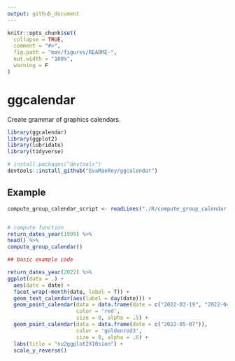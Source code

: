 ```yaml
---
output: github_document
---
```


<!-- README.md is generated from README.Rmd. Please edit that file -->

```r
knitr::opts_chunk$set(
  collapse = TRUE,
  comment = "#>",
  fig.path = "man/figures/README-",
  out.width = "100%",
  warning = F
)
```

# ggcalendar

<!-- badges: start -->
<!-- badges: end -->

Create grammar of graphics calendars.  


```r
library(ggcalendar)
library(ggplot2)
library(lubridate)
library(tidyverse)
```


``` r
# install.packages("devtools")
devtools::install_github("EvaMaeRey/ggcalendar")
```
## Example

```r
compute_group_calendar_script <- readLines("./R/compute_group_calendar.R")
```

```r

```

```r
# compute function
return_dates_year(1999) %>%
head() %>%
compute_group_calendar()
```


```r

## basic example code

return_dates_year(2022) %>% 
ggplot(data = .) + 
  aes(date = date) + 
  facet_wrap(~month(date, label = T)) + 
  geom_text_calendar(aes(label = day(date))) + 
  geom_point_calendar(data = data.frame(date = c("2022-03-19", "2022-04-09")),
                      color = 'red',
                      size = 8, alpha = .5) + 
  geom_point_calendar(data = data.frame(date = c("2022-05-07")),
                      color = 'goldenrod3',
                      size = 8, alpha = .6) + 
  labs(title = "nu2ggplot2X10sion") + 
  scale_y_reverse()

```

